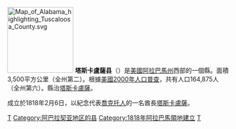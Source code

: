 {{noteTA
|T=zh-hans:塔斯卡卢萨县 (亚拉巴马州);zh-hk:塔斯卡盧薩縣 (阿拉巴馬州);zh-tw:塔斯卡盧薩郡 (阿拉巴馬州);
|1=zh-hans:县;zh-hk:縣;zh-tw:郡;
}}

[[File:Map_of_Alabama_highlighting_Tuscaloosa_County.svg|150px]]
'''塔斯卡盧薩县'''（{{lang-en|Tuscaloosa County}}）是[[美國|美國]][[阿拉巴馬州|阿拉巴馬州]]西部的一個縣。面積3,500平方公里（全州第二）。根據[[美國2000年人口普查|美國2000年人口普查]]，共有人口164,875人（全州第六）。縣治[[塔斯卡盧薩_(阿拉巴馬州)|塔斯卡盧薩]]。

成立於1818年2月6日，以紀念代表[[喬克托人|喬克托人]]的一名酋長[[塔斯卡盧薩|塔斯卡盧薩]]。

{{塔斯卡盧薩縣 (阿拉巴馬州)}}
{{Alabama}}
{{Alabama-stub}}

[[Category:亞拉巴馬州行政區劃|T]]
[[Category:阿巴拉契亚地区的县|Category:阿巴拉契亚地区的县]]
[[Category:1818年阿拉巴馬領地建立|Category:1818年阿拉巴馬領地建立]]
[[Category:塔斯卡盧薩都會區|T]]